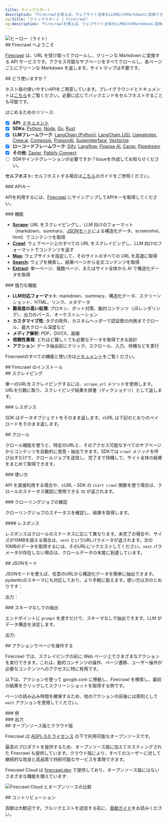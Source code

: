 ```yaml
---
title: クイックスタート
description: "Firecrawlを使えば、ウェブサイト全体をLLM向けのMarkdownに変換できます"
og:title: "クイックスタート | Firecrawl"
og:description: "Firecrawlを使えば、ウェブサイト全体をLLM向けのMarkdownに変換できます"
---
```



<img className="block" src="/images/turn-websites-into-llm-ready-data--firecrawl.png" alt="ヒーロー（ライト）" />

<div id="welcome-to-firecrawl">
  ## Firecrawl へようこそ
</div>

[Firecrawl](https://firecrawl.dev?ref=github) は、URL を受け取ってクロールし、クリーンな Markdown に変換する API サービスです。アクセス可能なサブページをすべてクロールし、各ページごとにクリーンな Markdown を返します。サイトマップは不要です。

<div id="how-to-use-it">
  ## どう使いますか？
</div>

ホスト版の使いやすいAPIをご用意しています。プレイグラウンドとドキュメントは[こちら](https://firecrawl.dev/playground)をご覧ください。必要に応じてバックエンドをセルフホストすることも可能です。

はじめるためのリソース:

* [x] **API**: [ドキュメント](https://docs.firecrawl.dev/api-reference/introduction)
* [x] **SDKs**: [Python](https://docs.firecrawl.dev/sdks/python), [Node](https://docs.firecrawl.dev/sdks/node), [Go](https://docs.firecrawl.dev/sdks/go), [Rust](https://docs.firecrawl.dev/sdks/rust)
* [x] **LLMフレームワーク**: [LangChain (Python)](https://python.langchain.com/docs/integrations/document_loaders/firecrawl/), [LangChain (JS)](https://js.langchain.com/docs/integrations/document_loaders/web_loaders/firecrawl), [LlamaIndex](https://docs.llamaindex.ai/en/latest/examples/data_connectors/WebPageDemo/#using-firecrawl-reader), [Crew.ai](https://docs.crewai.com/), [Composio](https://composio.dev/tools/firecrawl/all), [PraisonAI](https://docs.praison.ai/firecrawl/), [Superinterface](https://superinterface.ai/docs/assistants/functions/firecrawl), [Vectorize](https://docs.vectorize.io/integrations/source-connectors/firecrawl)
* [x] **ローコードフレームワーク**: [Dify](https://dify.ai/blog/dify-ai-blog-integrated-with-firecrawl), [Langflow](https://docs.langflow.org/), [Flowise AI](https://docs.flowiseai.com/integrations/langchain/document-loaders/firecrawl), [Cargo](https://docs.getcargo.io/integration/firecrawl), [Pipedream](https://pipedream.com/apps/firecrawl/)
* [x] **その他**: [Zapier](https://zapier.com/apps/firecrawl/integrations), [Pabbly Connect](https://www.pabbly.com/connect/integrations/firecrawl/)
* [ ] SDKやインテグレーションが必要ですか？Issueを作成してお知らせください。

**セルフホスト:** セルフホストする場合は[こちら](/ja/contributing/self-host)のガイドをご参照ください。

<div id="api-key">
  ### APIキー
</div>

APIを利用するには、[Firecrawl](https://firecrawl.dev) にサインアップしてAPIキーを取得してください。

<div id="features">
  ### 機能
</div>

* [**Scrape**](#scraping): URL をスクレイピングし、LLM 向けのフォーマット（markdown、summary、[JSONモード](#json-mode)による構造化データ、screenshot、html）でコンテンツを取得
* [**Crawl**](#crawling): ウェブページ上のすべての URL をスクレイピングし、LLM 向けのフォーマットでコンテンツを返す
* [**Map**](/ja/features/map): ウェブサイトを指定して、そのサイトのすべての URL を高速に取得
* [**Search**](/ja/features/search): ウェブを検索し、結果ページから全文コンテンツを取得
* [**Extract**](/ja/features/extract): 単一ページ、複数ページ、またはサイト全体から AI で構造化データを取得

<div id="powerful-capabilities">
  ### 強力な機能
</div>

* **LLM対応フォーマット**: markdown、summary、構造化データ、スクリーンショット、HTML、リンク、メタデータ
* **難易度の高い処理**: プロキシ、ボット対策、動的コンテンツ（JSレンダリング）、出力のパース、オーケストレーション
* **カスタマイズ性**: タグの除外、カスタムヘッダーで認証壁の内側までクロール、最大クロール深度など
* **メディア解析**: PDF、DOCX、画像
* **信頼性重視**: どれほど難しくても必要なデータを取得できる設計
* **アクション**: データ抽出前にクリック、スクロール、入力、待機などを実行

Firecrawlのすべての機能と使い方は[ドキュメント](https://docs.firecrawl.dev/api-reference/v2-introduction)をご覧ください。

<div id="installing-firecrawl">
  ## Firecrawl のインストール
</div>

<CodeGroup>
  <InstallationPython />

  <InstallationNode />

  <InstallationGo />

  <InstallationRust />
</CodeGroup>

<div id="scraping">
  ## スクレイピング
</div>

単一のURLをスクレイピングするには、`scrape_url` メソッドを使用します。URLを引数に取り、スクレイピング結果を辞書（ディクショナリ）として返します。

<CodeGroup>
  <ScrapePython />

  <ScrapeNode />

  <ScrapeGo />

  <ScrapeRust />

  <ScrapeCURL />
</CodeGroup>

<div id="response">
  ### レスポンス
</div>

SDK はデータオブジェクトをそのまま返します。cURL は下記のとおりのペイロードをそのまま返します。

<ScrapeResponse />

<div id="crawling">
  ## クロール
</div>

クロール機能を使うと、特定のURLと、そのアクセス可能なすべてのサブページからコンテンツを自動的に発見・抽出できます。SDKでは `crawl` メソッドを呼び出すだけで、クロールジョブを送信し、完了まで待機して、サイト全体の結果をまとめて取得できます。

<div id="usage">
  ### 使い方
</div>

<CodeGroup>
  <CrawlPython />

  <CrawlNode />

  <CrawlGo />

  <CrawlRust />

  <CrawlCURL />
</CodeGroup>

API を直接利用する場合や、cURL・SDK の `start crawl` 関数を使う場合は、クロールのステータス確認に使用できる `ID` が返されます。

<CrawlAsyncOutput />

<div id="check-crawl-job">
  ### クローリングジョブの確認
</div>

クローリングジョブのステータスを確認し、結果を取得します。

<CodeGroup>
  <CheckCrawlJobPython />

  <CheckCrawlJobNode />

  <CheckCrawlJobGo />

  <CheckCrawlJobRust />

  <CheckCrawlJobCURL />
</CodeGroup>

<div id="response">
  #### レスポンス
</div>

レスポンスはクロールのステータスに応じて異なります。未完了の場合や、サイズが10MBを超える場合は、`next` というURLパラメータが返されます。次の10MBのデータを取得するには、そのURLにリクエストしてください。`next` パラメータが存在しない場合は、クロールデータの末尾に到達しています。

<CodeGroup>
  <CheckCrawlJobOutputScraping />

  <CheckCrawlJobOutputCompleted />
</CodeGroup>

<div id="json-mode">
  ## JSONモード
</div>

JSONモードを使えば、任意のURLから構造化データを簡単に抽出できます。pydanticのスキーマにも対応しており、より手軽に扱えます。使い方は次のとおりです：

<CodeGroup>
  <ExtractPython />

  <ExtractNode />

  <ExtractCURL />
</CodeGroup>

出力：

<ExtractOutput />

<div id="extracting-without-schema">
  ### スキーマなしでの抽出
</div>

エンドポイントに `prompt` を渡すだけで、スキーマなしで抽出できます。LLM がデータ構造を決定します。

<CodeGroup>
  <ExtractNoSchemaCURL />
</CodeGroup>

出力:

<ExtractNoSchemaOutput />

<div id="interacting-with-the-page-with-actions">
  ## アクションでページを操作する
</div>

Firecrawl では、スクレイピングの前に Web ページ上でさまざまなアクションを実行できます。これは、動的コンテンツの操作、ページ遷移、ユーザー操作が必要なコンテンツへのアクセスに特に有用です。

以下は、アクションを使って google.com に移動し、Firecrawl を検索し、最初の結果をクリックしてスクリーンショットを取得する例です。

ページの読み込み時間を確保するため、他のアクションの前後には原則として `wait` アクションを使用してください。

<div id="example">
  ### 例
</div>

<CodeGroup>
  <ScrapeActionsPython />

  <ScrapeActionsNode />

  <ScrapeActionsCURL />
</CodeGroup>

<div id="output">
  ### 出力
</div>

<CodeGroup>
  <ScrapeActionsOutput />
</CodeGroup>

<div id="open-source-vs-cloud">
  ## オープンソース版とクラウド版
</div>

Firecrawl は [AGPL-3.0 ライセンス](https://github.com/mendableai/firecrawl/blob/main/LICENSE) の下で利用可能なオープンソースです。

最高のプロダクトを提供するため、オープンソース版に加えてホスティングされた Firecrawl も提供しています。クラウド版により、すべてのユーザーに対して継続的な改良と高品質で持続可能なサービスを実現できます。

Firecrawl Cloud は [firecrawl.dev](https://firecrawl.dev) で提供しており、オープンソース版にはないさまざまな機能を備えています:

![Firecrawl Cloud とオープンソースの比較](./images/open-source-cloud.png)

<div id="contributing">
  ## コントリビューション
</div>

貢献は大歓迎です。プルリクエストを送信する前に、[貢献ガイド](https://github.com/mendableai/firecrawl/blob/main/CONTRIBUTING.md)をお読みください。